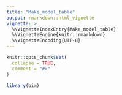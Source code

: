 ```yaml
---
title: "Make_model_table"
output: rmarkdown::html_vignette
vignette: >
  %\VignetteIndexEntry{Make_model_table}
  %\VignetteEngine{knitr::rmarkdown}
  %\VignetteEncoding{UTF-8}
---
```


```r
knitr::opts_chunk$set(
  collapse = TRUE,
  comment = "#>"
)
```

```r
library(bim)
```
